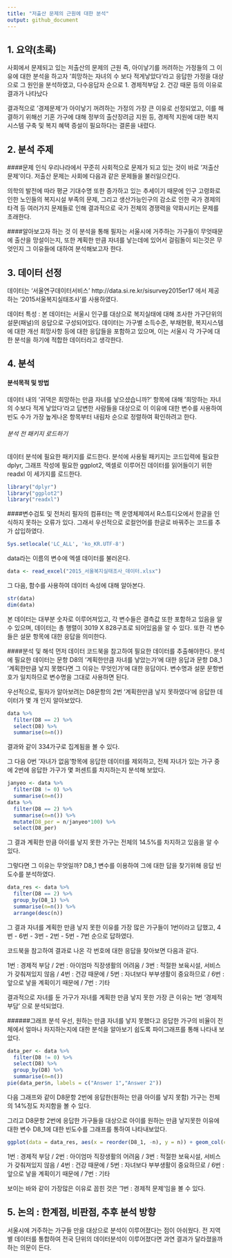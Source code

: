 ```yaml
---
title: "저출산 문제의 근원에 대한 분석"
output: github_document
---
```

## 1. 요약(초록)
사회에서 문제되고 있는 저출산의 문제의 근원 즉, 아이낳기를 꺼려하는 가정들의 그 이유에 대한 분석을 하고자 '희망하는 자녀의 수 보다 적게낳았다'라고 응답한 가정을 대상으로 그 원인을 분석하였고, 다수응답자 순으로 1. 경제적부담 2. 건강 때문 등의 이유로 결과가 나타났다

결과적으로 '경제문제'가 아이낳기 꺼려하는 가정의 가장 큰 이유로 선정되었고, 이를 해결하기 위해선 기혼 가구에 대해 정부의 출산장려금 지원 등, 경제적 지원에 대한 복지 시스템 구축 및 복지 혜택 증설이 필요하다는 결론을 내렸다.

## 2. 분석 주제

####문제 인식 
우리나라에서 꾸준히 사회적으로 문제가 되고 있는 것이 바로 '저출산 문제'이다.
저출산 문제는 사회에 다음과 같은 문제들을 불러일으킨다.

의학의 발전에 따라 평균 기대수명 또한 증가하고 있는 추세이기 때문에 인구 고령화로 인한 노인들의 복지시설 부족의 문제, 그리고 생산가능인구의 감소로 인한 국가 경제의 타격 등 여러가지 문제들로 인해 결과적으로 국가 전체의 경쟁력을 약화시키는 문제를 초래한다.

####알아보고자 하는 것
이 분석을 통해 필자는 서울시에 거주하는 가구들이 무엇때문에 출산을 망설이는지, 또한 계획한 만큼 자녀를 낳는데에 있어서 걸림돌이 되는것은 무엇인지 그 이유들에 대하여 분석해보고자 한다.


## 3. 데이터 선정
데이터는 '서울연구데이터서비스' http://data.si.re.kr/sisurvey2015er17
에서 제공하는 '2015서울복지실태조사'를 사용하였다.

데이터 특성 : 본 데이터는 서울시 인구를 대상으로 복지실태에 대해 조사한 가구단위의 설문(패널)의 응답으로 구성되어있다. 데이터는 가구별 소득수준, 부채현황, 복지시스템에 대한 개선 희망사항 등에 대한 응답들을 포함하고 있으며, 이는 서울시 각 가구에 대한 분석을 하기에 적합한 데이터라고 생각한다.

## 4. 분석

#### 분석목적 및 방법
데이터 내의 '귀댁은 희망하는 만큼 자녀를 낳으셨습니까?' 항목에 대해 '희망하는 자녀의 수보다 적게 낳았다'라고 답변한 사람들을 대상으로 이 이유에 대한 변수를 사용하여 빈도 수가 가장 높게나온 항목부터 내림차 순으로 정렬하여 확인하려고 한다.

###### 분석 전 패키지 로드하기
데이터 분석에 필요한 패키지를 로드한다. 분석에 사용될 패키지는 코드입력에 필요한 dplyr, 그래프 작성에 필요한 ggplot2, 엑셀로 이루어진 데이터를 읽어들이기 위한 readxl 이 세가지를 로드한다.
```r
library("dplyr")
library("ggplot2")
library("readxl")
```
####변수검토 및 전처리
필자의 컴퓨터는 맥 운영체제여서 R스튜디오에서 한글을 인식하지 못하는 오류가 있다. 
그래서 우선적으로 로컬언어를 한글로 바꿔주는 코드를 추가 삽입하였다.
```r
Sys.setlocale('LC_ALL', 'ko_KR.UTF-8')
```
data라는 이름의 변수에 엑셀 데이터를 불러온다.
```r
data <- read_excel("2015_서울복지실태조사_데이터.xlsx")
```
그 다음, 함수를 사용하여 데이터 속성에 대해 알아본다.
```r
str(data)
dim(data)
```
본 데이터는 대부분 숫자로 이루어져있고, 각 변수들은 결측값 또한 포함하고 있음을 알 수 있으며, 데이터는 총 행렬이 3019 X 828구조로 되어있음을 알 수 있다. 또한 각 변수들은 설문 항목에 대한 응답을 의미한다.

####분석 및 해석
먼저 데이터 코드북을 참고하여 필요한 데이터를 추출해야한다. 분석에 필요한 데이터는 문항 D8의 '계획한만큼 자녀를 낳았는가'에 대한 응답과 문항 D8_1 '계획한만큼 낳지 못했다면 그 이유는 무엇인가'에 대한 응답이다.
변수명과 설문 문항번호가 일치하므로 변수명을 그대로 사용하면 된다.

우선적으로, 필자가 알아보려는 D8문항의 2번 '계획한만큼 낳지 못하였다'에 응답한 데이터가 몇 개 인지 알아보았다.
```r
data %>% 
  filter(D8 == 2) %>% 
  select(D8) %>% 
  summarise(n=n())
```
결과와 같이 334가구로 집계됨을 볼 수 있다.

그 다음 0번 '자녀가 없음'항목에 응답한 데이터를 제외하고, 전체 자녀가 있는 가구 중에 2번에 응답한 가구가 몇 퍼센트를 차지하는지 분석해 보았다.
```r
janyeo <- data %>% 
  filter(D8 != 0) %>% 
  summarise(n=n())
data %>% 
  filter(D8 == 2) %>% 
  summarise(n=n()) %>% 
  mutate(D8_per = n/janyeo*100) %>% 
  select(D8_per)
```
그 결과 계획한 만큼 아이를 낳지 못한 가구는 전체의 14.5%를 차지하고 있음을 알 수 있다.

그렇다면 그 이유는 무엇일까?
D8_1 변수를 이용하여 그에 대한 답을 찾기위해 응답 빈도수를 분석하였다.
```r
data_res <- data %>% 
  filter(D8 == 2) %>% 
  group_by(D8_1) %>% 
  summarise(n=n()) %>% 
  arrange(desc(n))
```
그 결과 자녀를 계획한 만큼 낳지 못한 이유를 가장 많은 가구들이 1번이라고 답했고, 4번 - 6번 - 3번 - 2번 - 5번 - 7번 순으로 답하였다.

코드북을 참고하여 결과로 나온 각 번호에 대한 응답을 찾아보면 다음과 같다.

1번 : 경제적 부담 / 
2번 : 아이엄마 직장생활의 어려움 / 
3번 : 적절한 보육시설, 서비스가 갖춰져있지 않음 / 
4번 : 건강 때문에 / 
5번 : 자녀보다 부부생활이 중요하므로 / 
6번 : 앞으로 낳을 계획이기 때문에 / 
7번 : 기타

결과적으로 자녀를 둔 가구가 자녀를 계획한 만큼 낳지 못한 가장 큰 이유는 
1번 '경제적 부담' 으로 분석되었다.

######그래프 분석
우선, 원하는 만큼 자녀를 낳지 못했다고 응답한 가구의 비율이 전체에서 얼마나 차지하는지에 대한 분석을 알아보기 쉽도록 파이그래프를 통해 나타내 보았다.
```r
data_per <- data %>% 
  filter(D8 != 0) %>% 
  select(D8) %>% 
  group_by(D8) %>% 
  summarise(n=n())
pie(data_per$n, labels = c("Answer 1","Answer 2"))
```

다음 그래프와 같이 D8문항 2번에 응답한(원하는 만큼 아이를 낳지 못함) 가구는 전체의 14%정도 차지함을 볼 수 있다.


그리고 D8문항 2번에 응답한 가구들을 대상으로 아이를 원하는 만큼 낳지못한 이유에 대한 변수 D8_1에 대한 빈도수를 그래프를 통하여 나타내보았다.
```r
ggplot(data = data_res, aes(x = reorder(D8_1, -n), y = n)) + geom_col(color="white", fill=rgb(0.2,0.5,0.7,0.4))
```

1번 : 경제적 부담 / 
2번 : 아이엄마 직장생활의 어려움 / 
3번 : 적절한 보육시설, 서비스가 갖춰져있지 않음 / 
4번 : 건강 때문에 / 
5번 : 자녀보다 부부생활이 중요하므로 / 
6번 : 앞으로 낳을 계획이기 때문에 / 
7번 : 기타

보이는 바와 같이 가장많은 이유로 꼽힌 것은 '1번 : 경제적 문제'임을 볼 수 있다.

## 5. 논의 : 한계점, 비판점, 추후 분석 방향
서울시에 거주하는 가구들 만을 대상으로 분석이 이루어졌다는 점이 아쉬웠다. 전 지역별 데이터를 통합하여 전국 단위의 데이터분석이 이루어졌다면 과연 결과가 달라졌을까 하는 의문이 든다.

 